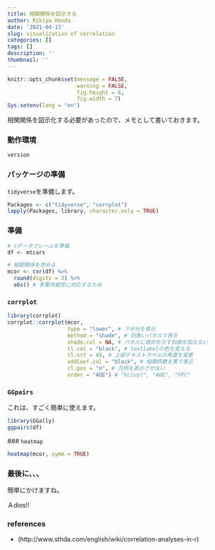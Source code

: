 ```yaml
---
title: 相関関係を図示する
author: Rikiya Honda
date: '2021-04-13'
slug: visualization of correlation
categories: []
tags: []
description: ''
thumbnail: ''
---
```




```r
knitr::opts_chunk$set(message = FALSE,
                      warning = FALSE,
                      fig.height = 6,
                      fig.width = 7)
Sys.setenv(lang = "en")
```

相関関係を図示化する必要があったので、メモとして書いておきます。

### 動作環境
```r
version
```

### パッケージの準備

`tidyverse`を準備します。

```r
Packages <- c("tidyverse", "corrplot")
lapply(Packages, library, character.only = TRUE)
```

### 準備

```r
# sデータフレームを準備
df <- mtcars

# 相関関係を求める
mcor <- cor(df) %>% 
  round(digits = 2) %>%
  abs() # 多重共線性に対応するため
```

### `corrplot`
```r
library(corrplot)
corrplot::corrplot(mcor, 
                   type = "lower", # 下半分を表示
                   method = "shade", # 四角いパネルで表示
                   shade.col = NA, # パネルに政府を示す斜線を加えない
                   tl.col = "black", # textlabelの色を変える
                   tl.srt = 45, # 上部テキストラベルの角度を変更
                   addCoef.col = "black", # 相関係数を黒で表示
                   cl.pos = "n", # 凡例を表示させない
                   order = "AOE") # "hclust", "AOE", "FPC"
```

### `GGpairs`

これは、すごく簡単に使えます。
```r
library(GGally)
ggpairs(df)
```
 
 ### `heatmap`
 
```r
heatmap(mcor, symm = TRUE)
```

### 最後に、、、

簡単にかけますね。

Ａdios!!

### references

* (http://www.sthda.com/english/wiki/correlation-analyses-in-r)
